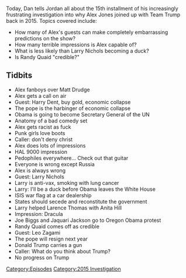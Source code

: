 {{DEFAULTSORT:
    #_EPISODE_0076:October 7-11, 2015
}}{{Episode
    | title             = October 7-11, 2015
    | caption           = Listen to this episode on [https://knowledgefight.libsyn.com/knowledge-fight-october-7-11-2015 Libsyn] [https://open.spotify.com/episode/10UJ2qv0Dl81mt5PWEhEk9 Spotify], Read the [[Transcript/76: October 7-11, 2015|Unofficial Transcript]]
    | episodeNumber     = 76
    | length            = 01:39:27
    | airDate           = August 23, 2017
    | coverageStartDate = October 7, 2015
    | coverageEndDate   = October 11, 2015
    | episodeType       = [[:Category:2015 Investigation|2015 Investigation]]
    | appearance        = [[Harry Dent]], [[Larry Nichols]], [[Clarence Thomas]], [[Anita Hill]], [[Joe Biggs]], [[Jaquari Jackson]], [[Randy Quaid]], [[Leo Zagami]]
    | beverage          = Faygo Arctic Sun
    | oocDrop           = Cut her genitals of with scissors
    | previousEpisode   = [[75: January 7, 2011]]
    | nextEpisode       = [[77: August 23, 2017]]
}}

{{Stub}}

Today, Dan tells Jordan all about the 15th installment of his increasingly frustrating investigation into why Alex Jones joined up with Team Trump back in 2015. Topics covered include:

*How many of Alex's guests can make completely embarrassing predictions on the show?
*How many terrible impressions is Alex capable of?
*What is less likely than Larry Nichols becoming a duck?
*Is Randy Quaid "credible?"

==Tidbits==

*Alex fanboys over Matt Drudge
*Alex gets a call on air
*Guest: Harry Dent, buy gold, economic collapse
*The pope is the harbinger of economic collapse
*Obama is going to become Secretary General of the UN
*Anatomy of a bad comedy set
*Alex gets racist as fuck
*Punk girls love boots
*Caller: don't deny christ
*Alex does lots of impressions
*HAL 9000 impression
*Pedophiles everywhere... Check out that guitar
*Everyone is wrong except Russia
*Alex is always wrong
*Guest: Larry Nichols
*Larry is anti-vax, smoking with lung cancer
*Larry: I'll be a duck before Obama leaves the White House
*ISIS war flag at a car dealership
*States should secede and reconstitute the government
*Larry helped Larence Thomas with Anita Hill
*Impression: Dracula
*Joe Biggs and Jaquari Jackson go to Oregon Obama protest
*Randy Quaid comes off as credible
*Guest: Leo Zagami
*The pope will resign next year
*Donald Trump carries a gun
*Caller: What do you think about Trump?
*No progress on Trump

[[Category:Episodes]]
[[Category:2015 Investigation]]
